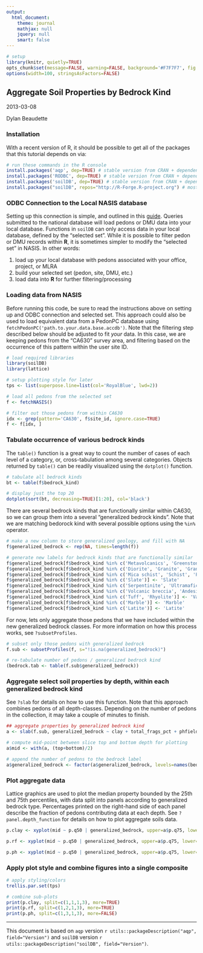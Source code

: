 ---
output:
  html_document:
    theme: journal
    mathjax: null
    jquery: null
    smart: false
---

```{r setup, echo=FALSE, results='hide'}
# setup
library(knitr, quietly=TRUE)
opts_chunk$set(message=FALSE, warning=FALSE, background='#F7F7F7', fig.align='center', fig.retina=1, dev='png', tidy=FALSE, verbose=FALSE)
options(width=100, stringsAsFactors=FALSE)
```

## Aggregate Soil Properties by Bedrock Kind
2013-03-08

Dylan Beaudette



### Installation
With a recent version of R, it should be possible to get all of the packages that this tutorial depends on via:
```{r install-deps, eval=FALSE}
# run these commands in the R console
install.packages('aqp', dep=TRUE) # stable version from CRAN + dependencies
install.packages('RODBC', dep=TRUE) # stable version from CRAN + dependencies
install.packages('soilDB', dep=TRUE) # stable version from CRAN + dependencies
install.packages("soilDB", repos="http://R-Forge.R-project.org") # most recent copy from r-forge
```

### ODBC Connection to the Local NASIS database
Setting up this connection is simple, and outlined in this [guide](https://r-forge.r-project.org/scm/viewvc.php/*checkout*/docs/soilDB/setup_local_nasis.html?root=aqp). Queries submitted to the national database will load pedons or DMU data into your local database. Functions in `soilDB` can only access data in your local database, defined by the "selected set". While it is possible to filter pedon or DMU records within **R**, it is sometimes simpler to modify the "selected set" in NASIS. In other words:

  1. load up your local database with pedons associated with your office, project, or MLRA
  2. build your selected set (pedon, site, DMU, etc.)
  3. load data into **R** for further filtering/processing
  

### Loading data from NASIS

Before running this code, be sure to read the instructions above on setting up and ODBC connection and selected set. This approach could also be used to load equivalent data from a PedonPC database using `fetchPedonPC('path.to.your.data.base.accdb')`. Note that the filtering step described below should be adjusted to fit *your* data. In this case, we are keeping pedons from the "CA630" survey area, and filtering based on the occurrence of this pattern within the user site ID.
```{r prep-environment, results='hide'}
# load required libraries
library(soilDB)
library(lattice)

# setup plotting style for later
tps <- list(superpose.line=list(col='RoyalBlue', lwd=2))

# load all pedons from the selected set
f <- fetchNASIS()

# filter out those pedons from within CA630
idx <- grep(pattern='CA630', f$site_id, ignore.case=TRUE)
f <- f[idx, ]
```


### Tabulate occurrence of various bedrock kinds

The `table()` function is a great way to count the number of cases of each level of a category, or, cross-tabulation among several categories. Objects returned by `table()` can be readily visualized using the `dotplot()` function.
```{r inspect-raw-data, fig.height=4, fig.width=8}
# tabulate all bedrock kinds
bt <- table(f$bedrock_kind)

# display just the top 20
dotplot(sort(bt, decreasing=TRUE)[1:20], col='black')
```

There are several bedrock kinds that are functionally similar within CA630, so we can group them into a several "generalized bedrock kinds". Note that we are matching bedorock kind with several possible options using the `%in%` operator.
```{r re-group}
# make a new column to store generalized geology, and fill with NA
f$generalized_bedrock <- rep(NA, times=length(f))

# generate new labels for bedrock kinds that are functionally similar
f$generalized_bedrock[f$bedrock_kind %in% c('Metavolcanics', 'Greenstone')] <- 'Metavolcanics'
f$generalized_bedrock[f$bedrock_kind %in% c('Diorite', 'Granite', 'Granodiorite', 'Granitoid')] <- 'Granite'
f$generalized_bedrock[f$bedrock_kind %in% c('Mica schist', 'Schist', 'Phyllite', 'Metasedimentary rock')] <- 'Metasedimentary'
f$generalized_bedrock[f$bedrock_kind %in% c('Slate')] <- 'Slate'
f$generalized_bedrock[f$bedrock_kind %in% c('Serpentinite', 'Ultramafic rock')] <- 'Serpentinite / U.M.'
f$generalized_bedrock[f$bedrock_kind %in% c('Volcanic breccia', 'Andesite')] <- 'Mehrten Fm.'
f$generalized_bedrock[f$bedrock_kind %in% c('Tuff', 'Rhyolite')] <- 'Valley Springs Fm.'
f$generalized_bedrock[f$bedrock_kind %in% c('Marble')] <- 'Marble'
f$generalized_bedrock[f$bedrock_kind %in% c('Latite')] <- 'Latite'
```


For now, lets only aggregate those pedons that we have included within the new generalized bedrock classes. For more information on how this process works, see `?subsetProfiles`.
```{r subset}
# subset only those pedons with generalized bedrock
f.sub <- subsetProfiles(f, s="!is.na(generalized_bedrock)")

# re-tabulate number of pedons / generalized bedrock kind
(bedrock.tab <- table(f.sub$generalized_bedrock))
```


### Aggregate select soil properties by depth, within each generalized bedrock kind

See `?slab` for details on how to use this function. Note that this approach combines pedons of all depth-classes. Depending on the number of pedons in the collection, it may take a couple of minutes to finish.
```{r aggregate}
## aggregate properties by generalized bedrock kind
a <- slab(f.sub, generalized_bedrock ~ clay + total_frags_pct + phfield, strict=TRUE)

# compute mid-point between slice top and bottom depth for plotting
a$mid <- with(a, (top+bottom)/2)

# append the number of pedons to the bedrock label
a$generalized_bedrock <- factor(a$generalized_bedrock, levels=names(bedrock.tab), labels=paste(names(bedrock.tab), ' (', bedrock.tab, ')', sep=''))
```


### Plot aggregate data

Lattice graphics are used to plot the median property bounded by the 25th and 75th percentiles, with data split into panels according to generalized bedrock type. Percentages printed on the right-hand side of each panel describe the fraction of pedons contributing data at each depth. See `?panel.depth_function` for details on how to plot aggregate soils data.
```{r make-plots}
p.clay <- xyplot(mid ~ p.q50 | generalized_bedrock, upper=a$p.q75, lower=a$p.q25, data=a, ylim=c(180,-5), ylab='Depth (cm)', xlab='% Clay', strip=strip.custom(bg='yellow'), as.table=TRUE, panel=panel.depth_function, prepanel=prepanel.depth_function, scales=list(y=list(tick.number=7, alternating=3), x=list(alternating=1)), subset=variable == 'clay', layout=c(9,1), cf=a$contributing_fraction, sync.colors=TRUE, alpha=0.33)

p.rf <- xyplot(mid ~ p.q50 | generalized_bedrock, upper=a$p.q75, lower=a$p.q25, data=a, ylim=c(180,-5), ylab='Depth (cm)', xlab='% Frags', strip=strip.custom(bg='yellow'), as.table=TRUE, panel=panel.depth_function, prepanel=prepanel.depth_function, scales=list(y=list(tick.number=7, alternating=3), x=list(alternating=1)), subset=variable == 'total_frags_pct', layout=c(9,1), cf=a$contributing_fraction, sync.colors=TRUE, alpha=0.33)

p.ph <- xyplot(mid ~ p.q50 | generalized_bedrock, upper=a$p.q75, lower=a$p.q25, data=a, ylim=c(180,-5), ylab='Depth (cm)', xlab='pH', strip=strip.custom(bg='yellow'), as.table=TRUE, panel=panel.depth_function, prepanel=prepanel.depth_function, scales=list(y=list(tick.number=7, alternating=3), x=list(alternating=1)), subset=variable == 'phfield', layout=c(9,1), cf=a$contributing_fraction, sync.colors=TRUE, alpha=0.33)
```


### Apply plot style and combine figures into a single composite
```{r plot, fig.width=17, fig.height=10}
# apply styling/colors
trellis.par.set(tps)

# combine sub-plots
print(p.clay, split=c(1,1,1,3), more=TRUE)
print(p.rf, split=c(1,2,1,3), more=TRUE)
print(p.ph, split=c(1,3,1,3), more=FALSE)
```


----------------------------
This document is based on `aqp` version `r utils::packageDescription("aqp", field="Version")` and `soilDB` version `r utils::packageDescription("soilDB", field="Version")`.
